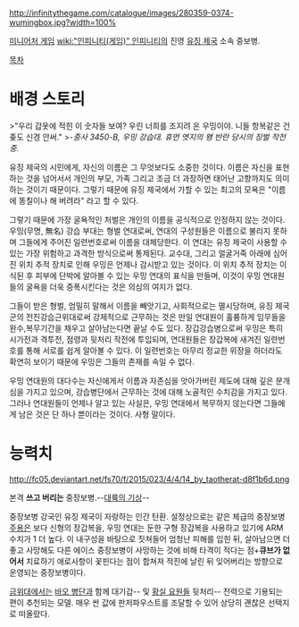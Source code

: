 http://infinitythegame.com/catalogue/images/280359-0374-wumingbox.jpg?width=100%

[[미니어처 게임]] [[wiki:"인피니티(게임)" 인피니티]]의 진영 [[유징 제국]] 소속 중보병.

[[목차]]
= 배경 스토리 =
>"우리 갑옷에 적힌 이 숫자들 보여? 우린 너희를 조지려 온 우밍이야. 니들 항복같은 건 좆도 신경 안써."
>''-중사 3450-B, 우밍 강습대. 휴먼 엣지의 왱 반란 당시의 징벌 작전 중.''

유징 제국의 시민에게, 자신의 이름은 그 무엇보다도 소중한 것이다. 이름은 자신을 표현하는 것을 넘어서서 개인의 부모, 가족 그리고 조금 더 과장하면 태어난 고향까지도 의미하는 것이기 때문이다. 그렇기 때문에 유징 제국에서 가할 수 있는 최고의 모욕은 "이름에 똥칠이나 해 버려라" 라고 할 수 있다.

그렇기 때문에 가장 굴욕적인 처벌은 개인의 이름을 공식적으로 인정하지 않는 것이다. 우밍(무명, 無名) 강습 부대는 형벌 연대로써, 연대의 구성원들은 이름으로 불리지 못하며 그들에게 주어진 일련번호로써 이름을 대체당한다. 이 연대는 유징 제국이 사용할 수 있는 가장 위험하고 과격한 방식으로써 통제된다. 교수대, 그리고 얼굴거죽 아래에 심어진 위치 추적 장치로 인해 우밍은 언제나 감시받고 있는 것이다. 이 위치 추적 장치는 이식된 후 피부에 단박에 알아볼 수 있는 우밍 연대의 표식을 만들며, 이것이 우밍 연대원들의 굴욕을 더욱 증폭시킨다는 것은 의심의 여지가 없다.

그들이 받은 형벌, 엄밀히 말해서 이름을 빼앗기고, 사회적으로는 멸시당하며, 유징 제국군의 전진강습근위대로써 강제적으로 근무하는 것은 만일 연대원이 훌륭하게 임무들을 완수,복무기간을 채우고 살아남는다면 끝날 수도 있다. 장갑강습병으로써 우밍은 특히 시가전과 격투전, 점령과 뒷처리 작전에 투입되며, 연대원들은 장갑복에 새겨진 일련번호를 통해 서로를 쉽게 알아볼 수 있다. 이 일련번호는 아무리 정교한 위장을 하더라도 확연히 보이기 때문에 우밍은 그들의 존재를 속일 수 없다.

우밍 연대원의 대다수는 자신에게서 이름과 자존심을 앗아가버린 제도에 대해 깊은 분개심을 가지고 있으며, 강습병단에서 근무하는 것에 대해 노골적인 수치감을 가지고 있다. 그러나 연대원들이 언제나 알고 있는 사실은, 우밍 연대에서 복무하지 않는다면 그들에게 남은 것은 단 하나 뿐이라는 것이다. 사형 말이다.
= 능력치 =
http://fc05.deviantart.net/fs70/f/2015/023/4/4/14_by_taotherat-d8f1b6d.png

본격 '''쓰고 버리는''' 중장보병.--[[대륙의 기상]]--

중장보병 강국인 유징 제국이 자랑하는 인간 탄환. 설정상으로는 같은 체급의 중장보병 [[주용]]은 보다 신형의 장갑복을, 우밍 연대는 둔한 구형 장갑복을 사용하고 있기에 ARM 수치가 1 더 높다. 이 내구성을 바탕으로 짓쳐들어 엄청난 피해를 입힌 뒤, 살아남으면 더 좋고 사망해도 다른 에이스 중장보병이 사망하는 것에 비해 타격이 적다는 점+'''큐브가 없어서''' 치료하기 애로사항이 꽃핀다는 점이 합쳐져 적진에 날린 뒤 잊어버리는 방향으로 운영되는 중장보병이다.

[[금위대]]에서는 [[바오 병단]]과 함께 대기갑-- 및 [[황실 요원]]들 뒷처리-- 전력으로 기용되는 편이 추천되는 모델. 매우 싼 값에 판저파우스트를 조달할 수 있어 상당히 괜찮은 선택지로 떠올랐다.
